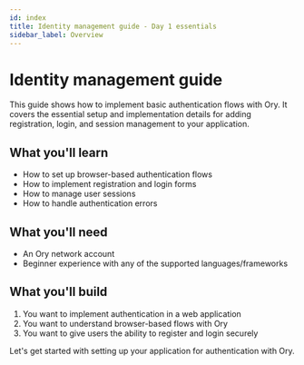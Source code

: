 ```yaml
---
id: index
title: Identity management guide - Day 1 essentials
sidebar_label: Overview
---
```



<CanonicalUrl path="/identities/get-started" />

# Identity management guide

This guide shows how to implement basic authentication flows with Ory. It covers the essential setup and implementation details
for adding registration, login, and session management to your application.

## What you'll learn

- How to set up browser-based authentication flows
- How to implement registration and login forms
- How to manage user sessions
- How to handle authentication errors

## What you'll need

- An Ory network account
- Beginner experience with any of the supported languages/frameworks

## What you'll build

1. You want to implement authentication in a web application
2. You want to understand browser-based flows with Ory
3. You want to give users the ability to register and login securely

Let's get started with setting up your application for authentication with Ory.
